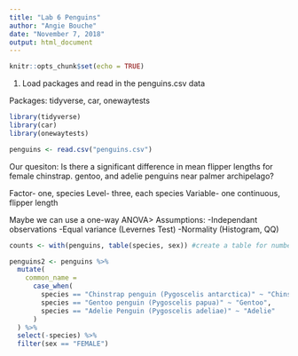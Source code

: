 ```yaml
---
title: "Lab 6 Penguins"
author: "Angie Bouche"
date: "November 7, 2018"
output: html_document
---
```


```r
knitr::opts_chunk$set(echo = TRUE)
```

1. Load packages and read in the penguins.csv data

Packages: tidyverse, car, onewaytests

```r
library(tidyverse)
library(car)
library(onewaytests)

penguins <- read.csv("penguins.csv")

```

Our quesiton: Is there a significant difference in mean flipper lengths for female chinstrap. gentoo, and adelie penguins near palmer archipelago?

Factor- one, species
Level- three, each species
Variable- one continuous, flipper length

Maybe we can use a one-way ANOVA> Assumptions:
-Independant observations
-Equal variance (Levernes Test)
-Normality (Histogram, QQ)

```r
counts <- with(penguins, table(species, sex)) #create a table for number of each sex by species

penguins2 <- penguins %>% 
  mutate(
    common_name = 
      case_when(
        species == "Chinstrap penguin (Pygoscelis antarctica)" ~ "Chinstrap",
        species == "Gentoo penguin (Pygoscelis papua)" ~ "Gentoo",
        species == "Adelie Penguin (Pygoscelis adeliae)" ~ "Adelie"
      )
  ) %>% 
  select(-species) %>% 
  filter(sex == "FEMALE")


```


